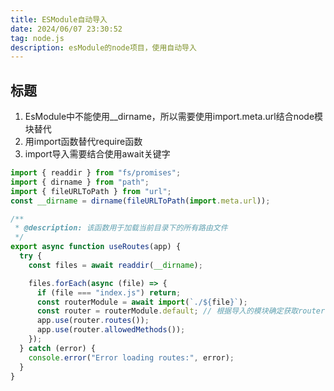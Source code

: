 ```yaml
---
title: ESModule自动导入
date: 2024/06/07 23:30:52
tag: node.js
description: esModule的node项目，使用自动导入
---
```


## 标题

1. EsModule中不能使用__dirname，所以需要使用import.meta.url结合node模块替代
2. 用import函数替代require函数
3. import导入需要结合使用await关键字

```js
import { readdir } from "fs/promises";
import { dirname } from "path";
import { fileURLToPath } from "url";
const __dirname = dirname(fileURLToPath(import.meta.url));

/**
 * @description: 该函数用于加载当前目录下的所有路由文件
 */
export async function useRoutes(app) {
  try {
    const files = await readdir(__dirname);

    files.forEach(async (file) => {
      if (file === "index.js") return;
      const routerModule = await import(`./${file}`);
      const router = routerModule.default; // 根据导入的模块确定获取router的方式，可能是default导出，也可能是命名导出
      app.use(router.routes());
      app.use(router.allowedMethods());
    });
  } catch (error) {
    console.error("Error loading routes:", error);
  }
}
```